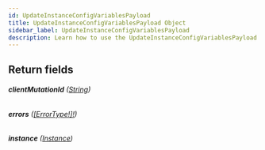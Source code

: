 ```yaml
---
id: UpdateInstanceConfigVariablesPayload
title: UpdateInstanceConfigVariablesPayload Object
sidebar_label: UpdateInstanceConfigVariablesPayload
description: Learn how to use the UpdateInstanceConfigVariablesPayload Object for Prismatic's API.
---
```


## Return fields

###### <b>clientMutationId</b> ([String](api/schema/scalar/String.mdx))

###### <b>errors</b> ([[ErrorType!]!](api/schema/object/ErrorType.mdx))

###### <b>instance</b> ([Instance](api/schema/object/Instance.mdx))
